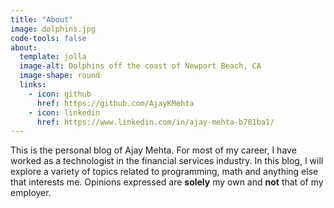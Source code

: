 ```yaml
---
title: "About"
image: dolphins.jpg
code-tools: false
about:
  template: jolla
  image-alt: Dolphins off the coast of Newport Beach, CA
  image-shape: round
  links:
    - icon: github
      href: https://github.com/AjayKMehta
    - icon: linkedin
      href: https://www.linkedin.com/in/ajay-mehta-b781ba1/
---
```


This is the personal blog of Ajay Mehta. For most of my career, I have worked as a technologist in the financial services industry. In this blog, I will explore a variety of topics related to programming, math and anything else that interests me. Opinions expressed are **solely** my own and **not** that of my employer.
